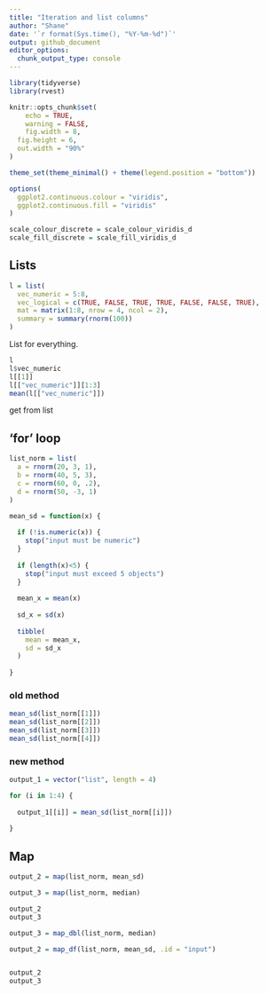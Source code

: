 ```yaml
---
title: "Iteration and list columns"
author: "Shane"
date: '`r format(Sys.time(), "%Y-%m-%d")`'
output: github_document
editor_options: 
  chunk_output_type: console
---
```


```r
library(tidyverse)
library(rvest)

knitr::opts_chunk$set(
	echo = TRUE,
	warning = FALSE,
	fig.width = 8, 
  fig.height = 6,
  out.width = "90%"
)

theme_set(theme_minimal() + theme(legend.position = "bottom"))

options(
  ggplot2.continuous.colour = "viridis",
  ggplot2.continuous.fill = "viridis"
)

scale_colour_discrete = scale_colour_viridis_d
scale_fill_discrete = scale_fill_viridis_d
```



## Lists

```r
l = list(
  vec_numeric = 5:8,
  vec_logical = c(TRUE, FALSE, TRUE, TRUE, FALSE, FALSE, TRUE),
  mat = matrix(1:8, nrow = 4, ncol = 2),
  summary = summary(rnorm(100))
)
```
List for everything.

```r
l
l$vec_numeric
l[[1]]
l[["vec_numeric"]][1:3]
mean(l[["vec_numeric"]])
```
get from list



## 'for' loop

```r
list_norm = list(
  a = rnorm(20, 3, 1),
  b = rnorm(40, 5, 3),
  c = rnorm(60, 0, .2),
  d = rnorm(50, -3, 1)
)
```

```r
mean_sd = function(x) {
  
  if (!is.numeric(x)) {
    stop("input must be numeric")
  }
  
  if (length(x)<5) {
    stop("input must exceed 5 objects")
  }
  
  mean_x = mean(x)
  
  sd_x = sd(x)
  
  tibble(
    mean = mean_x,
    sd = sd_x
  )
  
}
```


### old method

```r
mean_sd(list_norm[[1]])
mean_sd(list_norm[[2]])
mean_sd(list_norm[[3]])
mean_sd(list_norm[[4]])
```


### new method

```r
output_1 = vector("list", length = 4)

for (i in 1:4) {
  
  output_1[[i]] = mean_sd(list_norm[[i]])
  
}
```



## Map

```r
output_2 = map(list_norm, mean_sd)

output_3 = map(list_norm, median)

output_2
output_3
```

```r
output_3 = map_dbl(list_norm, median)

output_2 = map_df(list_norm, mean_sd, .id = "input")


output_2
output_3
```


